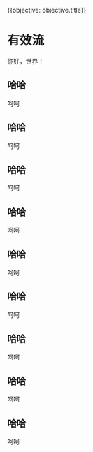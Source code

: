 

<Navigator>{{objective: objective.title}}</Navigator>

# 有效流

你好，世界！

## 哈哈

呵呵

## 哈哈

呵呵

## 哈哈

呵呵

## 哈哈

呵呵

## 哈哈

呵呵

## 哈哈

呵呵

## 哈哈

呵呵

## 哈哈

呵呵

## 哈哈

呵呵
